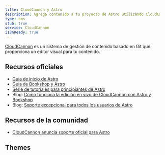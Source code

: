 ```yaml
---
title: CloudCannon y Astro
description: Agrega contenido a tu proyecto de Astro utilizando CloudCannon como CMS
type: cms
stub: true
service: CloudCannon
i18nReady: true
---
```


[CloudCannon](https://cloudcannon.com) es un sistema de gestión de contenido basado en Git que proporciona un editor visual para tu contenido.

## Recursos oficiales

- [Guía de inicio de Astro](https://cloudcannon.com/documentation/guides/astro-starter-guide/)
- [Guía de Bookshop y Astro](https://cloudcannon.com/documentation/guides/bookshop-astro-guide/)
- [Serie de tutoriales para principiantes de Astro](https://cloudcannon.com/tutorials/astro-beginners-tutorial-series/)
- Blog: [Cómo funciona la edición en vivo de CloudCannon con Astro y Bookshop](https://cloudcannon.com/blog/how-cloudcannons-live-editing-works-with-astro-and-bookshop/)
- Blog: [Soporte excepcional para todos los usuarios de Astro](https://cloudcannon.com/blog/out-of-this-world-support-for-all-astro-users/)

## Recursos de la comunidad

- [CloudCannon anuncia soporte oficial para Astro](https://astro.build/blog/astro-cloudcannon-support/)

## Themes

<Grid>
  <Card title="Sendit" href="https://astro.build/themes/details/sendit/" thumbnail="astro-theme-stone.png"/>
</Grid>